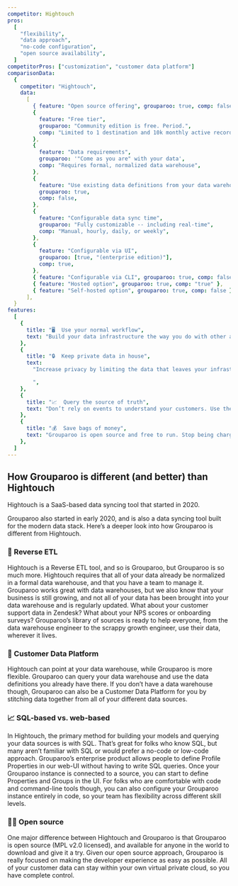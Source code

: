 ```yaml
---
competitor: Hightouch
pros:
  [
    "flexibility",
    "data approach",
    "no-code configuration",
    "open source availability",
  ]
competitorPros: ["customization", "customer data platform"]
comparisonData:
  {
    competitor: "Hightouch",
    data:
      [
        { feature: "Open source offering", grouparoo: true, comp: false },
        {
          feature: "Free tier",
          grouparoo: "Community edition is free. Period.",
          comp: "Limited to 1 destination and 10k monthly active records",
        },
        {
          feature: "Data requirements",
          grouparoo: '"Come as you are" with your data',
          comp: "Requires formal, normalized data warehouse",
        },
        {
          feature: "Use existing data definitions from your data warehouse",
          grouparoo: true,
          comp: false,
        },
        {
          feature: "Configurable data sync time",
          grouparoo: "Fully customizable -- including real-time",
          comp: "Manual, hourly, daily, or weekly",
        },
        {
          feature: "Configurable via UI",
          grouparoo: [true, "(enterprise edition)"],
          comp: true,
        },
        { feature: "Configurable via CLI", grouparoo: true, comp: false },
        { feature: "Hosted option", grouparoo: true, comp: "true" },
        { feature: "Self-hosted option", grouparoo: true, comp: false },
      ],
  }
features:
  [
    {
      title: "🖥  Use your normal workflow",
      text: "Build your data infrastructure the way you do with other apps. Grouparoo’s git-based workflow makes it easy.",
    },
    {
      title: "🔒  Keep private data in house",
      text:
        "Increase privacy by limiting the data that leaves your infrastructure without sacrificing your customer experience.

        ",
    },
    {
      title: "📈  Query the source of truth",
      text: "Don’t rely on events to understand your customers. Use the data from your product database or data warehouse.",
    },
    {
      title: "💰  Save bags of money",
      text: "Grouparoo is open source and free to run. Stop being charged by event volume and focus on what you want to build.",
    },
  ]
---
```


## How Grouparoo is different (and better) than Hightouch

Hightouch is a SaaS-based data syncing tool that started in 2020.

Grouparoo also started in early 2020, and is also a data syncing tool built for the modern data stack. Here’s a deeper look into how Grouparoo is different from Hightouch.

### 🚀 Reverse ETL

Hightouch is a Reverse ETL tool, and so is Grouparoo, but Grouparoo is so much more. Hightouch requires that all of your data already be normalized in a formal data warehouse, and that you have a team to manage it. Grouparoo works great with data warehouses, but we also know that your business is still growing, and not all of your data has been brought into your data warehouse and is regularly updated. What about your customer support data in Zendesk? What about your NPS scores or onboarding surveys? Grouparoo’s library of sources is ready to help everyone, from the data warehouse engineer to the scrappy growth engineer, use their data, wherever it lives.

<SectionDivider
  imagePath="/images/docs/guides/add-profile-property.png"
  heading="Easily define profiles, no matter your data."
  width="600"
  height="303"
  content="Grouparoo's queryable data structure makes it easy to create profiles -- even from historical data.  You can configure customer profiles from the command line on our community edition, or straight from the UI with our enterprise product."
  imageLeft="true"
/>

### 👥 Customer Data Platform

Hightouch can point at your data warehouse, while Grouparoo is more flexible. Grouparoo can query your data warehouse and use the data definitions you already have there. If you don’t have a data warehouse though, Grouparoo can also be a Customer Data Platform for you by stitching data together from all of your different data sources.

### 📈 SQL-based vs. web-based

In Hightouch, the primary method for building your models and querying your data sources is with SQL. That’s great for folks who know SQL, but many aren’t familiar with SQL or would prefer a no-code or low-code approach. Grouparoo’s enterprise product allows people to define Profile Properties in our web-UI without having to write SQL queries. Once your Grouparoo instance is connected to a source, you can start to define Properties and Groups in the UI. For folks who are comfortable with code and command-line tools though, you can also configure your Grouparoo instance entirely in code, so your team has flexibility across different skill levels.

<SectionDivider
  imagePath="/images/home/integrations/hubspot/grouparoo-to-hubspot.png"
  heading="Connect your customer profiles to all your SaaS tools"
  width="600"
  height="409"
  content="With the profiles and properties you’ve defined in Grouparoo, you can then sync that data to Hubspot and other tools that your team uses."
  imageLeft="true"
/>

### 🧑‍💻 Open source

One major difference between Hightouch and Grouparoo is that Grouparoo is open source (MPL v2.0 licensed), and available for anyone in the world to download and give it a try. Given our open source approach, Grouparoo is really focused on making the developer experience as easy as possible. All of your customer data can stay within your own virtual private cloud, so you have complete control.
